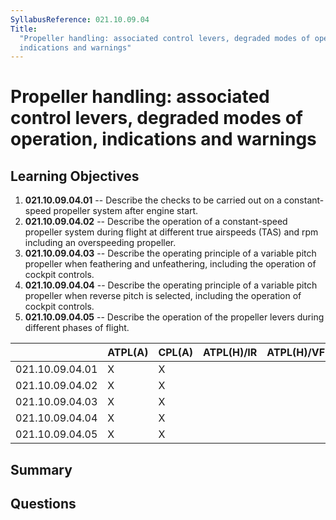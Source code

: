 ```yaml
---
SyllabusReference: 021.10.09.04
Title:
  "Propeller handling: associated control levers, degraded modes of operation,
  indications and warnings"
---
```


# Propeller handling: associated control levers, degraded modes of operation, indications and warnings

## Learning Objectives

1. **021.10.09.04.01** -- Describe the checks to be carried out on a
   constant-speed propeller system after engine start.
2. **021.10.09.04.02** -- Describe the operation of a constant-speed propeller
   system during flight at different true airspeeds (TAS) and rpm including an
   overspeeding propeller.
3. **021.10.09.04.03** -- Describe the operating principle of a variable pitch
   propeller when feathering and unfeathering, including the operation of
   cockpit controls.
4. **021.10.09.04.04** -- Describe the operating principle of a variable pitch
   propeller when reverse pitch is selected, including the operation of cockpit
   controls.
5. **021.10.09.04.05** -- Describe the operation of the propeller levers during
   different phases of flight.

|                 | ATPL(A) | CPL(A) | ATPL(H)/IR | ATPL(H)/VFR | CPL(H) | IR  | CBIR(A) |
| --------------- | ------- | ------ | ---------- | ----------- | ------ | --- | ------- |
| 021.10.09.04.01 | X       | X      |            |             |        |     |         |
| 021.10.09.04.02 | X       | X      |            |             |        |     |         |
| 021.10.09.04.03 | X       | X      |            |             |        |     |         |
| 021.10.09.04.04 | X       | X      |            |             |        |     |         |
| 021.10.09.04.05 | X       | X      |            |             |        |     |         |

## Summary

## Questions
